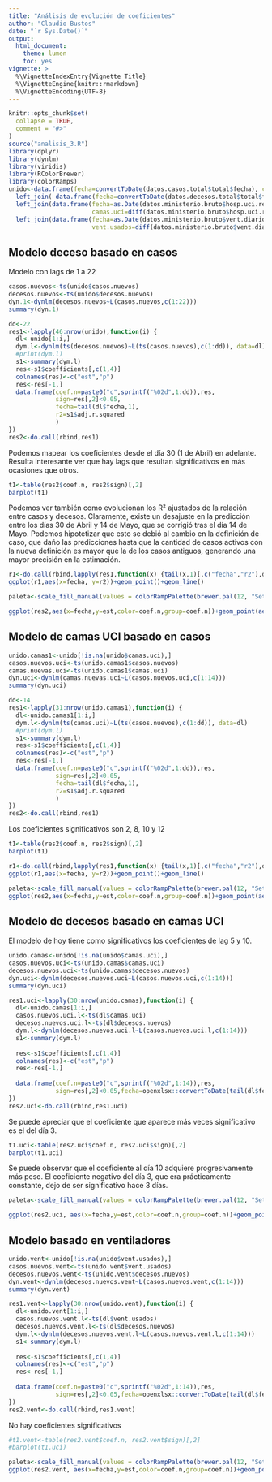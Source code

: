 ```yaml
---
title: "Análisis de evolución de coeficientes"
author: "Claudio Bustos"
date: "`r Sys.Date()`"
output: 
  html_document:
    theme: lumen
    toc: yes
vignette: >
  %\VignetteIndexEntry{Vignette Title}
  %\VignetteEngine{knitr::rmarkdown}
  %\VignetteEncoding{UTF-8}
---
```


```r
knitr::opts_chunk$set(
  collapse = TRUE,
  comment = "#>"
)
source("analisis_3.R")
library(dplyr)
library(dynlm)
library(viridis)
library(RColorBrewer)
library(colorRamps)
unido<-data.frame(fecha=convertToDate(datos.casos.total$total$fecha), casos.nuevos=datos.casos.total$total$casos.nuevos) %>% 
  left_join( data.frame(fecha=convertToDate(datos.decesos.total$total$fecha), decesos.nuevos=datos.decesos.total$total$casos.nuevos), by="fecha") %>% 
  left_join(data.frame(fecha=as.Date(datos.ministerio.bruto$hosp.uci.regiones$fecha[-1]),
                       camas.uci=diff(datos.ministerio.bruto$hosp.uci.regiones$total)), by="fecha") %>%
  left_join(data.frame(fecha=as.Date(datos.ministerio.bruto$vent.diario$fecha[-1]),
                       vent.usados=diff(datos.ministerio.bruto$vent.diario$ocupados)), by="fecha")

```


## Modelo deceso basado en casos

Modelo con lags de 1 a 22

```r
casos.nuevos<-ts(unido$casos.nuevos)
decesos.nuevos<-ts(unido$decesos.nuevos)
dyn.1<-dynlm(decesos.nuevos~L(casos.nuevos,c(1:22)))
summary(dyn.1)
```




```r
dd<-22
res1<-lapply(46:nrow(unido),function(i) {
  dl<-unido[1:i,]
  dym.l<-dynlm(ts(decesos.nuevos)~L(ts(casos.nuevos),c(1:dd)), data=dl)
  #print(dym.l)
  s1<-summary(dym.l)
  res<-s1$coefficients[,c(1,4)]
  colnames(res)<-c("est","p")
  res<-res[-1,]
  data.frame(coef.n=paste0("c",sprintf("%02d",1:dd)),res,
             sign=res[,2]<0.05,
             fecha=tail(dl$fecha,1),
             r2=s1$adj.r.squared
             )
})
res2<-do.call(rbind,res1)
```
Podemos mapear los coeficientes desde el día 30 (1 de Abril) en adelante. Resulta interesante ver que hay lags que resultan significativos en más ocasiones que otros.

```r
t1<-table(res2$coef.n, res2$sign)[,2]
barplot(t1)
```

Podemos ver también como evolucionan los R² ajustados de la relación entre casos y decesos. Claramente, existe un desajuste en la predicción entre los días 30 de Abril y 14 de Mayo, que se corrigió tras el día 14 de Mayo. Podemos hipotetizar que esto se debió al cambio en la definición de caso, que daño las predicciones hasta que la cantidad de casos activos con la nueva definición es mayor que la de los casos antiguos, generando una mayor precisión en la estimación.

```r
r1<-do.call(rbind,lapply(res1,function(x) {tail(x,1)[,c("fecha","r2"),drop=FALSE]}))
ggplot(r1,aes(x=fecha, y=r2))+geom_point()+geom_line()
```


```r

paleta<-scale_fill_manual(values = colorRampPalette(brewer.pal(12, "Set3"))(22))

ggplot(res2,aes(x=fecha,y=est,color=coef.n,group=coef.n))+geom_point(aes(alpha=ifelse(sign,1,0.2)),size=2)+geom_line(alpha=0.3)+theme_bw()+paleta
```


## Modelo de camas UCI basado en casos

```r
unido.camas1<-unido[!is.na(unido$camas.uci),]
casos.nuevos.uci<-ts(unido.camas1$casos.nuevos)
camas.nuevas.uci<-ts(unido.camas1$camas.uci)
dyn.uci<-dynlm(camas.nuevas.uci~L(casos.nuevos.uci,c(1:14)))
summary(dyn.uci)
```


```r
dd<-14
res1<-lapply(31:nrow(unido.camas1),function(i) {
  dl<-unido.camas1[1:i,]
  dym.l<-dynlm(ts(camas.uci)~L(ts(casos.nuevos),c(1:dd)), data=dl)
  #print(dym.l)
  s1<-summary(dym.l)
  res<-s1$coefficients[,c(1,4)]
  colnames(res)<-c("est","p")
  res<-res[-1,]
  data.frame(coef.n=paste0("c",sprintf("%02d",1:dd)),res,
             sign=res[,2]<0.05,
             fecha=tail(dl$fecha,1),
             r2=s1$adj.r.squared
             )
})
res2<-do.call(rbind,res1)
```


Los coeficientes significativos son 2, 8, 10 y 12

```r
t1<-table(res2$coef.n, res2$sign)[,2]
barplot(t1)
```



```r
r1<-do.call(rbind,lapply(res1,function(x) {tail(x,1)[,c("fecha","r2"),drop=FALSE]}))
ggplot(r1,aes(x=fecha, y=r2))+geom_point()+geom_line()
```


```r

paleta<-scale_fill_manual(values = colorRampPalette(brewer.pal(12, "Set3"))(14))
ggplot(res2,aes(x=fecha,y=est,color=coef.n,group=coef.n))+geom_point(aes(alpha=ifelse(sign,1,0.2)),size=2)+geom_line(alpha=0.3)+theme_bw()+paleta
```

## Modelo de decesos basado en camas UCI

El modelo de hoy tiene como significativos los coeficientes de lag 5 y 10.
```r
unido.camas<-unido[!is.na(unido$camas.uci),]
casos.nuevos.uci<-ts(unido.camas$camas.uci)
decesos.nuevos.uci<-ts(unido.camas$decesos.nuevos)
dyn.uci<-dynlm(decesos.nuevos.uci~L(casos.nuevos.uci,c(1:14)))
summary(dyn.uci)
```

```r

res1.uci<-lapply(30:nrow(unido.camas),function(i) {
  dl<-unido.camas[1:i,]
  casos.nuevos.uci.l<-ts(dl$camas.uci)
  decesos.nuevos.uci.l<-ts(dl$decesos.nuevos)
  dym.l<-dynlm(decesos.nuevos.uci.l~L(casos.nuevos.uci.l,c(1:14)))
  s1<-summary(dym.l)
  
  res<-s1$coefficients[,c(1,4)]
  colnames(res)<-c("est","p")
  res<-res[-1,]
  
  data.frame(coef.n=paste0("c",sprintf("%02d",1:14)),res,
             sign=res[,2]<0.05,fecha=openxlsx::convertToDate(tail(dl$fecha,1)))
})
res2.uci<-do.call(rbind,res1.uci)
```

Se puede apreciar que el coeficiente que aparece más veces significativo es el del día 3.

```r
t1.uci<-table(res2.uci$coef.n, res2.uci$sign)[,2]
barplot(t1.uci)
```

Se puede observar que el coeficiente al día 10 adquiere progresivamente más peso. El coeficiente negativo del día 3, que era prácticamente constante, dejo de ser significativo hace 3 días.
```r

paleta<-scale_fill_manual(values = colorRampPalette(brewer.pal(12, "Set3"))(14))

ggplot(res2.uci, aes(x=fecha,y=est,color=coef.n,group=coef.n))+geom_point(aes(alpha=ifelse(sign,1,0.2)),size=2)+geom_line(alpha=0.3)+theme_bw()+paleta
```


## Modelo basado en ventiladores

```r
unido.vent<-unido[!is.na(unido$vent.usados),]
casos.nuevos.vent<-ts(unido.vent$vent.usados)
decesos.nuevos.vent<-ts(unido.vent$decesos.nuevos)
dyn.vent<-dynlm(decesos.nuevos.vent~L(casos.nuevos.vent,c(1:14)))
summary(dyn.vent)
```

```r

res1.vent<-lapply(30:nrow(unido.vent),function(i) {
  dl<-unido.vent[1:i,]
  casos.nuevos.vent.l<-ts(dl$vent.usados)
  decesos.nuevos.vent.l<-ts(dl$decesos.nuevos)
  dym.l<-dynlm(decesos.nuevos.vent.l~L(casos.nuevos.vent.l,c(1:14)))
  s1<-summary(dym.l)
  
  res<-s1$coefficients[,c(1,4)]
  colnames(res)<-c("est","p")
  res<-res[-1,]
  
  data.frame(coef.n=paste0("c",sprintf("%02d",1:14)),res,
             sign=res[,2]<0.05,fecha=openxlsx::convertToDate(tail(dl$fecha,1)))
})
res2.vent<-do.call(rbind,res1.vent)
```

No hay coeficientes significativos
```r
#t1.vent<-table(res2.vent$coef.n, res2.vent$sign)[,2]
#barplot(t1.uci)
```


```r

paleta<-scale_fill_manual(values = colorRampPalette(brewer.pal(12, "Set3"))(14))
ggplot(res2.vent, aes(x=fecha,y=est,color=coef.n,group=coef.n))+geom_point(aes(alpha=ifelse(sign,1,0.2)),size=2)+geom_line(alpha=0.5)+theme_bw()
```
